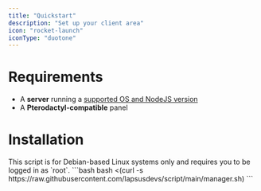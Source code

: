```yaml
---
title: "Quickstart"
description: "Set up your client area"
icon: "rocket-launch"
iconType: "duotone"
---
```


# Requirements

- A **server** running a [supported OS and NodeJS version](/client/reference/os-support)
- A **Pterodactyl-compatible** panel

# Installation

<Steps titleSize="h2">
<Step title="Run the installation script">
<Note>This script is for Debian-based Linux systems only and requires you to be logged in as `root`.</Note>
```bash
bash <(curl -s https://raw.githubusercontent.com/lapsusdevs/script/main/manager.sh)
```
</Step>
<Step title="Edit essential settings">
</Step>
</Steps>
